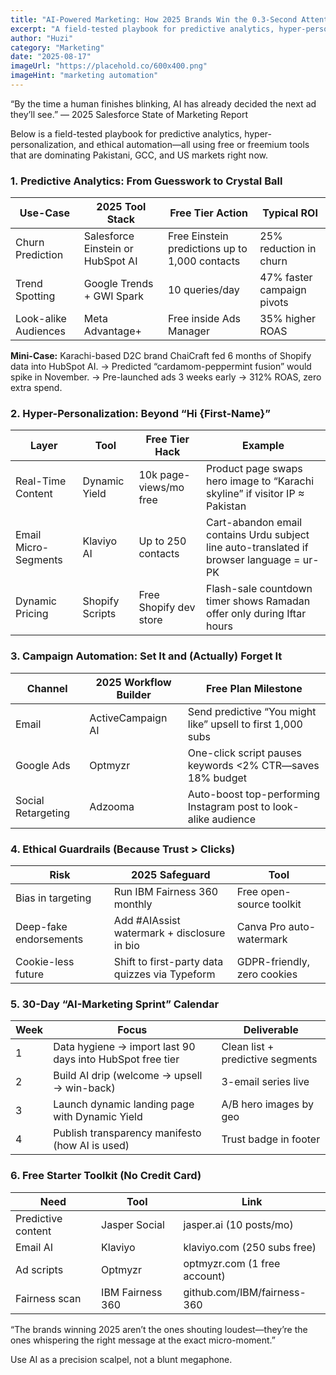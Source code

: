 ```yaml
---
title: "AI-Powered Marketing: How 2025 Brands Win the 0.3-Second Attention Span"
excerpt: "A field-tested playbook for predictive analytics, hyper-personalization, and ethical automation using free or freemium tools for modern brands."
author: "Huzi"
category: "Marketing"
date: "2025-08-17"
imageUrl: "https://placehold.co/600x400.png"
imageHint: "marketing automation"
---
```


“By the time a human finishes blinking, AI has already decided the next ad they’ll see.”
— 2025 Salesforce State of Marketing Report

Below is a field-tested playbook for predictive analytics, hyper-personalization, and ethical automation—all using free or freemium tools that are dominating Pakistani, GCC, and US markets right now.

### 1. Predictive Analytics: From Guesswork to Crystal Ball

| Use-Case              | 2025 Tool Stack                  | Free Tier Action                               | Typical ROI             |
| --------------------- | -------------------------------- | ---------------------------------------------- | ----------------------- |
| Churn Prediction      | Salesforce Einstein or HubSpot AI| Free Einstein predictions up to 1,000 contacts | 25% reduction in churn  |
| Trend Spotting        | Google Trends + GWI Spark        | 10 queries/day                                 | 47% faster campaign pivots |
| Look-alike Audiences  | Meta Advantage+                  | Free inside Ads Manager                        | 35% higher ROAS         |

**Mini-Case:**
Karachi-based D2C brand ChaiCraft fed 6 months of Shopify data into HubSpot AI.
→ Predicted “cardamom-peppermint fusion” would spike in November.
→ Pre-launched ads 3 weeks early → 312% ROAS, zero extra spend.

### 2. Hyper-Personalization: Beyond “Hi {First-Name}”

| Layer                | Tool            | Free Tier Hack                                                     | Example                                                                          |
| -------------------- | --------------- | ------------------------------------------------------------------ | -------------------------------------------------------------------------------- |
| Real-Time Content    | Dynamic Yield   | 10k page-views/mo free                                             | Product page swaps hero image to “Karachi skyline” if visitor IP ≈ Pakistan      |
| Email Micro-Segments | Klaviyo AI      | Up to 250 contacts                                                 | Cart-abandon email contains Urdu subject line auto-translated if browser language = ur-PK |
| Dynamic Pricing      | Shopify Scripts | Free Shopify dev store                                             | Flash-sale countdown timer shows Ramadan offer only during Iftar hours         |

### 3. Campaign Automation: Set It and (Actually) Forget It

| Channel             | 2025 Workflow Builder | Free Plan Milestone                                              |
| ------------------- | --------------------- | ---------------------------------------------------------------- |
| Email               | ActiveCampaign AI     | Send predictive “You might like” upsell to first 1,000 subs    |
| Google Ads          | Optmyzr               | One-click script pauses keywords <2% CTR—saves 18% budget      |
| Social Retargeting  | Adzooma               | Auto-boost top-performing Instagram post to look-alike audience |

### 4. Ethical Guardrails (Because Trust > Clicks)

| Risk                    | 2025 Safeguard                             | Tool                       |
| ----------------------- | ------------------------------------------ | -------------------------- |
| Bias in targeting       | Run IBM Fairness 360 monthly               | Free open-source toolkit   |
| Deep-fake endorsements  | Add #AIAssist watermark + disclosure in bio | Canva Pro auto-watermark   |
| Cookie-less future      | Shift to first-party data quizzes via Typeform | GDPR-friendly, zero cookies |

### 5. 30-Day “AI-Marketing Sprint” Calendar

| Week | Focus                                           | Deliverable                                        |
| ---- | ----------------------------------------------- | -------------------------------------------------- |
| 1    | Data hygiene → import last 90 days into HubSpot free tier | Clean list + predictive segments                 |
| 2    | Build AI drip (welcome → upsell → win-back)      | 3-email series live                              |
| 3    | Launch dynamic landing page with Dynamic Yield    | A/B hero images by geo                             |
| 4    | Publish transparency manifesto (how AI is used)   | Trust badge in footer                              |

### 6. Free Starter Toolkit (No Credit Card)

| Need              | Tool              | Link                               |
| ----------------- | ----------------- | ---------------------------------- |
| Predictive content | Jasper Social     | jasper.ai (10 posts/mo)            |
| Email AI          | Klaviyo           | klaviyo.com (250 subs free)        |
| Ad scripts        | Optmyzr           | optmyzr.com (1 free account)       |
| Fairness scan     | IBM Fairness 360  | github.com/IBM/fairness-360        |

“The brands winning 2025 aren’t the ones shouting loudest—they’re the ones whispering the right message at the exact micro-moment.”

Use AI as a precision scalpel, not a blunt megaphone.
